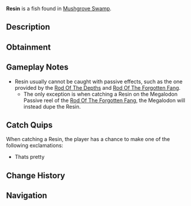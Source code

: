 {{FishInfobox
|image          = Resin.png
|rarity         = Secret
|sea            = First Sea
|location       = [[Mushgrove Swamp]]
|sublocation    = 
|sources        = Fishing Rod
|nopassive      = 1
|radar_location = 
|prog_speed     = -20
|xp             = 250
|weather        = 
|time           = 
|season         = 
|bait           = 
|base_weight    = 8
|base_value     = 800
|weight_range   = 5
|base_chance    = 0.05
|base_resil     = 100
}}
'''Resin''' is a {{Rarity|Secret}} fish found in [[Mushgrove Swamp]].

== Description ==
{{Description|Resin|Bestiary Entry}}

== Obtainment ==
{{Description|Its pretty|Bestiary Hint}}
{{Fish Availability|
Mushgrove Swamp
|top_rods      = 
Great Rod of Oscar\2086.45\6630.42;
Astralhook Rod\1932.72\6761.56;
Ethereal Prism Rod\1920.83\6774.86;
Leviathan's Fang Rod\1886.58\7964.09;
Seraphic Rod\1841.87\6924.25;
Resourceful Rod\1476.12\5617.49;
Destiny Rod\1572.98\6586.32;
Trident Rod\1452.74\7664.49;
Free Spirit Rod\1445.95\7628.69;
No-Life Rod\1790.21\7247.98;
Training Rod\854.96\4775.58;
Flimsy Rod\952\5483.48;
Fischer's Rod\898.77\4531.67;
Rod Of The Forgotten Fang\1720.57\6838.09;
Challenger's Rod\1652.09\6779.25;
Rod Of The Depths\1548.69\6736.01;
Rod Of The Exalted One\1531.72\6717.03;
Zeus Rod\1500.32\6372.03;
Verdant Shear Rod\1472.67\6406.84;
Blazebringer Rod\1426.14\6070.63;
Depthseeker Rod\1345.87\5958.87;
Avalanche Rod\1218.23\5427.32;
Volcanic Rod\1170.69\5041.39;
Steady Rod\389.8\1848.04
|recommended   = Ethereal Prism Rod
}}

== Gameplay Notes ==
* Resin usually cannot be caught with passive effects, such as the one provided by the [[Rod Of The Depths]] and [[Rod Of The Forgotten Fang]].
** The only exception is when catching a Resin on the Megalodon Passive reel of the [[Rod Of The Forgotten Fang]], the Megalodon will instead dupe the Resin.

== Catch Quips ==
When catching a Resin, the player has a chance to make one of the following exclamations:
* Thats pretty

== Change History ==
{{Change History|{{subst:Current Version}}}}

== Navigation ==
{{Fish Navbox|Mushgrove Swamp}}